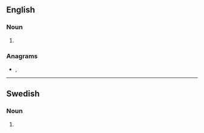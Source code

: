 ==English==

===Noun===
{{head|en|noun plural form}}

# {{plural of|gradient|lang=en}}

===Anagrams===
* {{l|en|astringed}}, {{l|en|red giants}}

----

==Swedish==

===Noun===
{{head|sv|noun form}}

# {{sv-noun-form-indef-gen|gradient}}
